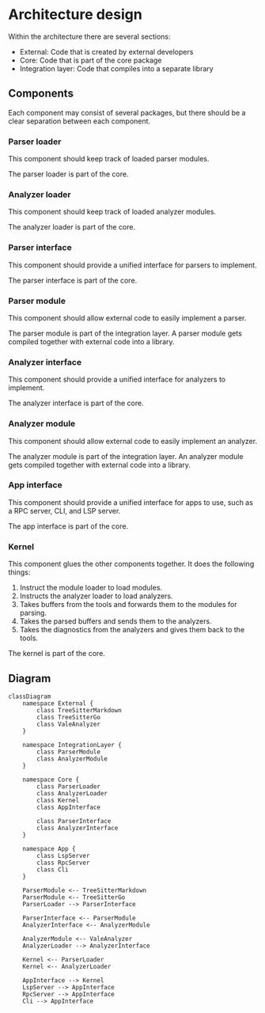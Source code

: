 # Architecture design

Within the architecture there are several sections:
- External: Code that is created by external developers
- Core: Code that is part of the core package
- Integration layer: Code that compiles into a separate library

## Components
Each component may consist of several packages, but there should be a clear separation between each component.

### Parser loader

This component should keep track of loaded parser modules.

The parser loader is part of the core.

### Analyzer loader

This component should keep track of loaded analyzer modules.

The analyzer loader is part of the core.

### Parser interface

This component should provide a unified interface for parsers to implement.

The parser interface is part of the core.

### Parser module

This component should allow external code to easily implement a parser.

The parser module is part of the integration layer.
A parser module gets compiled together with external code into a library.

### Analyzer interface

This component should provide a unified interface for analyzers to implement.

The analyzer interface is part of the core.

### Analyzer module

This component should allow external code to easily implement an analyzer.

The analyzer module is part of the integration layer.
An analyzer module gets compiled together with external code into a library.

### App interface

This component should provide a unified interface for apps to use, such as a RPC server, CLI, and LSP server.

The app interface is part of the core.

### Kernel

This component glues the other components together.
It does the following things:
1. Instruct the module loader to load modules.
2. Instructs the analyzer loader to load analyzers.
3. Takes buffers from the tools and forwards them to the modules for parsing.
4. Takes the parsed buffers and sends them to the analyzers.
5. Takes the diagnostics from the analyzers and gives them back to the tools.

The kernel is part of the core.

## Diagram

```mermaid
classDiagram
    namespace External {
        class TreeSitterMarkdown
        class TreeSitterGo
        class ValeAnalyzer
    }

    namespace IntegrationLayer {
        class ParserModule
        class AnalyzerModule
    }

    namespace Core {
        class ParserLoader
        class AnalyzerLoader
        class Kernel
        class AppInterface

        class ParserInterface
        class AnalyzerInterface
    }

    namespace App {
        class LspServer
        class RpcServer
        class Cli
    }

    ParserModule <-- TreeSitterMarkdown
    ParserModule <-- TreeSitterGo
    ParserLoader --> ParserInterface

    ParserInterface <-- ParserModule
    AnalyzerInterface <-- AnalyzerModule

    AnalyzerModule <-- ValeAnalyzer
    AnalyzerLoader --> AnalyzerInterface

    Kernel <-- ParserLoader
    Kernel <-- AnalyzerLoader

    AppInterface --> Kernel
    LspServer --> AppInterface
    RpcServer --> AppInterface
    Cli --> AppInterface
```

